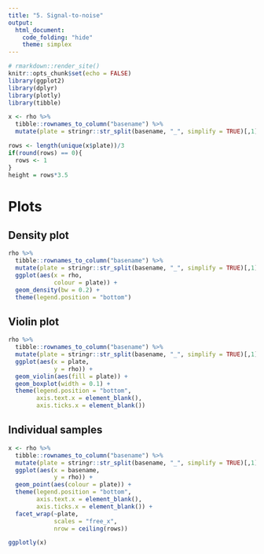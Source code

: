 ```yaml
---
title: "5. Signal-to-noise"
output:
  html_document:
    code_folding: "hide"
    theme: simplex
---
```


```r
# rmarkdown::render_site()
knitr::opts_chunk$set(echo = FALSE)
library(ggplot2)
library(dplyr)
library(plotly)
library(tibble)

x <- rho %>%
  tibble::rownames_to_column("basename") %>%
  mutate(plate = stringr::str_split(basename, "_", simplify = TRUE)[,1]) 

rows <- length(unique(x$plate))/3
if(round(rows) == 0){
  rows <- 1
}
height = rows*3.5
```


# Plots {.tabset .tabset-fade}

## Density plot

```r
rho %>%
  tibble::rownames_to_column("basename") %>%
  mutate(plate = stringr::str_split(basename, "_", simplify = TRUE)[,1]) %>%
  ggplot(aes(x = rho,
             colour = plate)) +
  geom_density(bw = 0.2) +
  theme(legend.position = "bottom")
```

## Violin plot

```r
rho %>%
  tibble::rownames_to_column("basename") %>%
  mutate(plate = stringr::str_split(basename, "_", simplify = TRUE)[,1]) %>%
  ggplot(aes(x = plate,
             y = rho)) +
  geom_violin(aes(fill = plate)) +
  geom_boxplot(width = 0.1) +
  theme(legend.position = "bottom",
        axis.text.x = element_blank(),
        axis.ticks.x = element_blank())
```

## Individual samples

```r
x <- rho %>%
  tibble::rownames_to_column("basename") %>%
  mutate(plate = stringr::str_split(basename, "_", simplify = TRUE)[,1]) %>%
  ggplot(aes(x = basename,
             y = rho)) +
  geom_point(aes(colour = plate)) +
  theme(legend.position = "bottom",
        axis.text.x = element_blank(),
        axis.ticks.x = element_blank()) +
  facet_wrap(~plate,
             scales = "free_x",
             nrow = ceiling(rows))

ggplotly(x)
```


